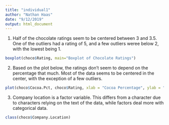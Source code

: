 ```yaml
---
title: "individual1"
author: "Nathan Haas"
date: "9/12/2019"
output: html_document
---
```

1. Half of the chocolate ratings seem to be centered between 3 and 3.5. One of the outliers had a rating of 5, and a few outliers weree below 2, with the lowest being 1. 
```r
boxplot(choco$Rating, main="Boxplot of Chocolate Ratings")
```

2. Based on the plot below, the ratings don't seem to depend on the percentage that much. Most of the data seems to be centered in the center, with the exception of a few outliers.

```r
plot(choco$Cocoa.Pct, choco$Rating, xlab = "Cocoa Percentage", ylab = "Chocolate Rating")
```

3. Company location is a factor variable. This differs from a character due to characters relying on the text of the data, while factors deal more with categorical data.
```r
class(choco$Company.Location)
```

